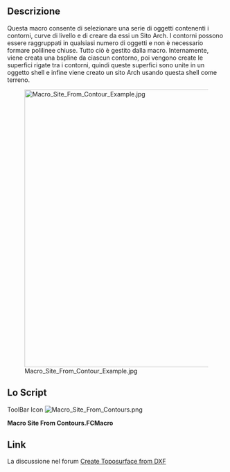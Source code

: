<languages/>

<div class="mw-translate-fuzzy">
{{Macro/it
|Name=Macro Site From Contours
|Translate=Macro Sito da contorni
|Icon=Macro_Site_From_Contours.png
|Description=Crea un sito Arch da una serie di contorni.
|Author=yorik
|Version=1.0
|Date=2018-08-30
|FCVersion=All
|Download=[https://www.freecadweb.org/wiki/File:Macro_Site_From_Contours.png ToolBar Icon]
}}
</div>

<span id="Description"></span>
==Descrizione==

Questa macro consente di selezionare una serie di oggetti contenenti i contorni, curve di livello e di creare da essi un Sito Arch. I contorni possono essere raggruppati in qualsiasi numero di oggetti e non è necessario formare polilinee chiuse. Tutto ciò è gestito dalla macro. Internamente, viene creata una bspline da ciascun contorno, poi vengono create le superfici rigate tra i contorni, quindi queste superfici sono unite in un oggetto shell e infine viene creato un sito Arch usando questa shell come terreno.

[[Image:Macro Site From Contour Example.jpg|640px]]

<span id="Script"></span>
==Lo Script==

ToolBar Icon [[File:Macro_Site_From_Contours.png]]

'''Macro Site From Contours.FCMacro'''

{{MacroCode|code=
# This macro builds an Arch Site object out of different level curves.
# It doesn't matter how many object contain the curves or if they
# are connected into wires or not.

import FreeCAD,FreeCADGui,Part,Draft,DraftGeomUtils,Arch

# first build a list of edges from selected objects

edges = []
for obj in FreeCADGui.Selection.getSelection():
    edges.extend(obj.Shape.Edges)

# sort our edges into connected wires

wires = DraftGeomUtils.findWires(edges)

# build a bspline for each wire

bsplines = []
for wire in wires:
    points = []
    for vert in wire.Vertexes:
        points.append(vert.Point)
    bspline = Draft.makeBSpline(points)
    bsplines.append(bspline)

# hide the bsplines

for bspline in bsplines:
    bspline.ViewObject.hide()

# sort the bsplines by elevation (we use the z of their first point to sort)

bsplines.sort(key=lambda b: b.Points[0].z)

# build one ruled surface from each pair of bsplines

ruledsurfaces = []
for i in range(len(bsplines)-1):
    ruled = FreeCAD.ActiveDocument.addObject('Part::RuledSurface', 'TerrainSection')
    ruled.Curve1 = (bsplines[i],[''])
    ruled.Curve2 = (bsplines[i+1],[''])
    ruledsurfaces.append(ruled)

# hide the ruled surfaces

for ruled in ruledsurfaces:
    ruled.ViewObject.hide()

# at this stade we need to recompute to build all the shapes before getting the faces

FreeCAD.ActiveDocument.recompute()

# make a shell object out of all the ruled surfaces

faces = []
for ruled in ruledsurfaces:
    faces.extend(ruled.Shape.Faces)
shell = Part.Shell(faces)
terrain = FreeCAD.ActiveDocument.addObject('Part::Feature', 'Terrain')
terrain.Shape = shell

# make a site object using our shell as terrain

site = Arch.makeSite()
site.Terrain = terrain

# recompute one last time

FreeCAD.ActiveDocument.recompute()
}}

==Link==

<div class="mw-translate-fuzzy">
La discussione nel forum [https://forum.freecadweb.org/viewtopic.php?f=3&t=30569 Create Toposurface from DXF]
</div>